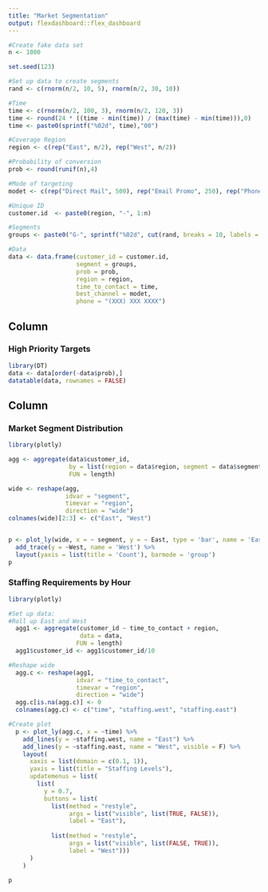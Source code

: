 ```yaml
---
title: "Market Segmentation"
output: flexdashboard::flex_dashboard
---
```

 
```r

#Create fake data set
n <- 1000

set.seed(123)

#Set up data to create segments
rand <- c(rnorm(n/2, 10, 5), rnorm(n/2, 30, 10))

#Time
time <- c(rnorm(n/2, 100, 3), rnorm(n/2, 120, 3))
time <- round(24 * ((time - min(time)) / (max(time) - min(time))),0)
time <- paste0(sprintf("%02d", time),"00")

#Coverage Region
region <- c(rep("East", n/2), rep("West", n/2))

#Probability of conversion
prob <- round(runif(n),4)

#Mode of targeting
modet <- c(rep("Direct Mail", 500), rep("Email Promo", 250), rep("Phone Call", 250))

#Unique ID
customer.id  <- paste0(region, "-", 1:n)

#Segments
groups <- paste0("G-", sprintf("%02d", cut(rand, breaks = 10, labels = FALSE)))

#Data
data <- data.frame(customer_id = customer.id, 
                   segment = groups,
                   prob = prob,
                   region = region,
                   time_to_contact = time,
                   best_channel = modet,
                   phone = "(XXX) XXX XXXX")
```
   
Column {data-width=500}
-------------------------------------

### High Priority Targets
    
```r
library(DT)
data <- data[order(-data$prob),]
datatable(data, rownames = FALSE)

```
    
      
Column {data-width=500, .tabset}
-------------------------------------

### Market Segment Distribution
    
```r
library(plotly)

agg <- aggregate(data$customer_id, 
                 by = list(region = data$region, segment = data$segment), 
                 FUN = length)

wide <- reshape(agg,
                idvar = "segment",
                timevar = "region",
                direction = "wide")
colnames(wide)[2:3] <- c("East", "West")


p <- plot_ly(wide, x = ~ segment, y = ~ East, type = 'bar', name = 'East') %>%
  add_trace(y = ~West, name = 'West') %>%
  layout(yaxis = list(title = 'Count'), barmode = 'group')
p
```

    
### Staffing Requirements by Hour

```r
library(plotly)

#Set up data:
#Roll up East and West
  agg1 <- aggregate(customer_id ~ time_to_contact + region,
                    data = data, 
                   FUN = length)
  agg1$customer_id <- agg1$customer_id/10

#Reshape wide
  agg.c <- reshape(agg1,
                   idvar = "time_to_contact",
                   timevar = "region",
                   direction = "wide")
  agg.c[is.na(agg.c)] <- 0
  colnames(agg.c) <- c("time", "staffing.west", "staffing.east")

#Create plot
  p <- plot_ly(agg.c, x = ~time) %>%
    add_lines(y = ~staffing.west, name = "East") %>%
    add_lines(y = ~staffing.east, name = "West", visible = F) %>%
    layout(
      xaxis = list(domain = c(0.1, 1)),
      yaxis = list(title = "Staffing Levels"),
      updatemenus = list(
        list(
          y = 0.7,
          buttons = list(
            list(method = "restyle",
                 args = list("visible", list(TRUE, FALSE)),
                 label = "East"),
  
            list(method = "restyle",
                 args = list("visible", list(FALSE, TRUE)),
                 label = "West")))
      )
    )

p
```